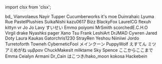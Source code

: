 ﻿import clsx from 'clsx';


<!-- Reminder that not only HTML chars have to be escaped, MDX chars also need to be (such as a space followed by an underscore). -->
<Patronelt k="5" ias="1" sp="1" >bd&#0095;</Patronelt> <Patronelt k="3" ias="1" sp="1" >Vianvolaeus</Patronelt> <Patronelt k="3" ias="1" sp="1" >Nayir</Patronelt> <Patronelt k="3" ias="1" sp="1" >Tupper</Patronelt> <Patronelt k="3" ias="1" sp="1" >Cucumberworks</Patronelt> 
<Patronelt k="2" ias="1" sp="1" >it&#0039;s moe</Patronelt> <Patronelt k="2" ias="1" sp="1" >Duinrahaic</Patronelt> <Patronelt k="2" ias="1" sp="1" >Lyuma</Patronelt> <Patronelt k="2" ias="1" sp="1" >Rue</Patronelt> <Patronelt k="2" ias="1" sp="1" >PastelPlushies</Patronelt> 
<Patronelt k="2" ias="1" sp="1" >SuikaNishi</Patronelt> <Patronelt k="2" ias="1" sp="1" >kazu0617</Patronelt> <Patronelt k="2" ias="1" sp="1" >Bizz</Patronelt> <Patronelt k="2" ias="1" sp="1" >BlackyFox</Patronelt> <Patronelt k="2" ias="1" sp="1" >LaurelCG</Patronelt> 
<Patronelt k="2" ias="1" sp="1" >flexuh</Patronelt> <Patronelt k="2" ias="1" sp="1" >kittyn vr</Patronelt> <Patronelt k="2" ias="1" sp="1" >Jo Jo</Patronelt> <Patronelt k="2" ias="1" sp="1" >Lavy</Patronelt> <Patronelt k="2" ias="1" sp="1" >すいせい</Patronelt> 
<Patronelt k="2" ias="1" sp="1" >Emmα</Patronelt> <Patronelt k="2" ias="1" sp="1" >poiyomi</Patronelt> <Patronelt k="2" ias="1" sp="1" >MrSmith</Patronelt> <Patronelt k="2" ias="1" sp="1" >scorchedE&#0046;C&#0046;H&#0046;O</Patronelt> <Patronelt k="2" ias="1" sp="1" >Virgil drake</Patronelt> 
<Patronelt k="2" ias="1" sp="1" >Nyashks</Patronelt> <Patronelt k="2" ias="1" sp="0" >pager</Patronelt> <Patronelt k="2" ias="1" sp="0" >Xano</Patronelt> <Patronelt k="2" ias="1" sp="0" >Tsu</Patronelt> <Patronelt k="2" ias="1" sp="0" >Frank</Patronelt> 
<Patronelt k="2" ias="1" sp="0" >LeshiArt</Patronelt> <Patronelt k="2" ias="1" sp="0" >DrJMAD</Patronelt> <Patronelt k="2" ias="1" sp="0" >Cywren</Patronelt> <Patronelt k="2" ias="1" sp="0" >Jared Doty</Patronelt> <Patronelt k="2" ias="1" sp="0" >Laura Kaukas</Patronelt> 
<Patronelt k="2" ias="1" sp="0" >Gatorchris1230</Patronelt> <Patronelt k="2" ias="1" sp="0" >StrayRen</Patronelt> <Patronelt k="2" ias="1" sp="0" >Yeshou</Patronelt> <Patronelt k="2" ias="1" sp="0" >Niiniiwi</Patronelt> <Patronelt k="0" ias="0" sp="1" >Jordo</Patronelt> 
<Patronelt k="0" ias="1" sp="1" >Turretoforth</Patronelt> <Patronelt k="0" ias="1" sp="1" >Towneh</Patronelt> <Patronelt k="0" ias="1" sp="1" >CyberneticFool</Patronelt> <Patronelt k="0" ias="0" sp="1" >メインクーン</Patronelt> <Patronelt k="0" ias="0" sp="1" >PuppyWolf</Patronelt> 
<Patronelt k="0" ias="1" sp="1" >えすてん</Patronelt> <Patronelt k="0" ias="0" sp="1" >ミツアミめがね</Patronelt> <Patronelt k="0" ias="1" sp="1" >υμβραν</Patronelt> <Patronelt k="0" ias="1" sp="1" >ChuckMakesIt</Patronelt> <Patronelt k="0" ias="0" sp="1" >milktame</Patronelt> 
<Patronelt k="0" ias="1" sp="1" >Sky Spence</Patronelt> <Patronelt k="0" ias="1" sp="1" >ここからここまで</Patronelt> <Patronelt k="0" ias="1" sp="1" >Emma</Patronelt> <Patronelt k="0" ias="1" sp="1" >Ceialyn</Patronelt> <Patronelt k="0" ias="1" sp="1" >Armani</Patronelt> 
<Patronelt k="0" ias="1" sp="1" >Dr&#0095;Cain</Patronelt> <Patronelt k="0" ias="1" sp="1" >はこつき&#0047;hako&#0095;moon</Patronelt> <Patronelt k="0" ias="0" sp="1" >kokosa</Patronelt> <Patronelt k="0" ias="1" sp="1" >Hackebein</Patronelt> 